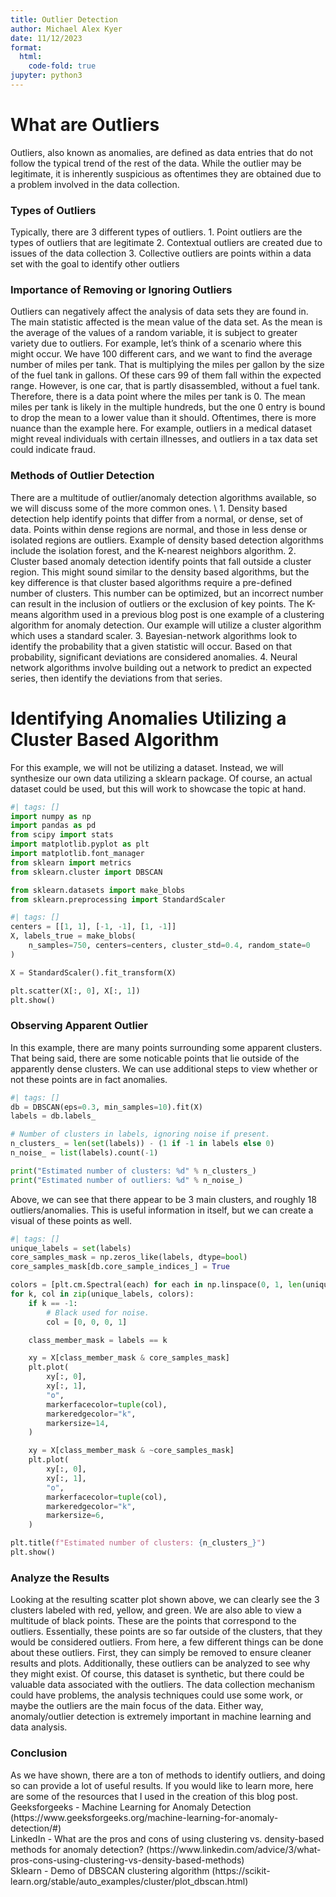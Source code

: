 ```yaml
---
title: Outlier Detection
author: Michael Alex Kyer
date: 11/12/2023
format:
  html:
    code-fold: true
jupyter: python3
---
```


# What are Outliers
Outliers, also known as anomalies, are defined as data entries that do not follow the typical trend of the rest of the data. While the outlier may be legitimate, it is inherently suspicious as oftentimes they are obtained due to a problem involved in the data collection.

### Types of Outliers
Typically, there are 3 different types of outliers.
1. Point outliers are the types of outliers that are legitimate
2. Contextual outliers are created due to issues of the data collection
3. Collective outliers are points within a data set with the goal to identify other outliers

### Importance of Removing or Ignoring Outliers
Outliers can negatively affect the analysis of data sets they are found in. The main statistic affected is the mean value of the data set. As the mean is the average of the values of a random variable, it is subject to greater variety due to outliers. For example, let's think of a scenario where this might occur. We have 100 different cars, and we want to find the average number of miles per tank. That is multiplying the miles per gallon by the size of the fuel tank in gallons. Of these cars 99 of them fall within the expected range. However,  is one car, that is partly disassembled, without a fuel tank. Therefore, there is a data point where the miles per tank is 0. The mean miles per tank is likely in the multiple hundreds, but the one 0 entry is bound to drop the mean to a lower value than it should. Oftentimes, there is more nuance than the example here. For example, outliers in a medical dataset might reveal individuals with certain illnesses, and outliers in a tax data set could indicate fraud.

### Methods of Outlier Detection
There are a multitude of outlier/anomaly detection algorithms available, so we will discuss some of the more common ones. \\
1. Density based detection help identify points that differ from a normal, or dense, set of data. Points within dense regions are normal, and those in less dense or isolated regions are outliers. Example of density based detection algorithms include the isolation forest, and the K-nearest neighbors algorithm.
2. Cluster based anomaly detection identify points that fall outside a cluster region. This might sound similar to the density based algorithms, but the key difference is that cluster based algorithms require a pre-defined number of clusters. This number can be optimized, but an incorrect number can result in the inclusion of outliers or the exclusion of key points. The K-means algorithm used in a previous blog post is one example of a clustering algorithm for anomaly detection. Our example will utilize a cluster algorithm which uses a standard scaler.
3. Bayesian-network algorithms look to identify the probability that a given statistic will occur. Based on that probability, significant deviations are considered anomalies.
4. Neural network algorithms involve building out a network to predict an expected series, then identify the deviations from that series.

# Identifying Anomalies Utilizing a Cluster Based Algorithm
For this example, we will not be utilizing a dataset. Instead, we will synthesize our own data utilizing a sklearn package. Of course, an actual dataset could be used, but this will work to showcase the topic at hand.

```python
#| tags: []
import numpy as np 
import pandas as pd
from scipy import stats 
import matplotlib.pyplot as plt 
import matplotlib.font_manager 
from sklearn import metrics
from sklearn.cluster import DBSCAN

from sklearn.datasets import make_blobs
from sklearn.preprocessing import StandardScaler
```

```python
#| tags: []
centers = [[1, 1], [-1, -1], [1, -1]]
X, labels_true = make_blobs(
    n_samples=750, centers=centers, cluster_std=0.4, random_state=0
)

X = StandardScaler().fit_transform(X)

plt.scatter(X[:, 0], X[:, 1])
plt.show()
```

### Observing Apparent Outlier
In this example, there are many points surrounding some apparent clusters. That being said, there are some noticable points that lie outside of the apparently dense clusters. We can use additional steps to view whether or not these points are in fact anomalies.

```python
#| tags: []
db = DBSCAN(eps=0.3, min_samples=10).fit(X)
labels = db.labels_

# Number of clusters in labels, ignoring noise if present.
n_clusters_ = len(set(labels)) - (1 if -1 in labels else 0)
n_noise_ = list(labels).count(-1)

print("Estimated number of clusters: %d" % n_clusters_)
print("Estimated number of outliers: %d" % n_noise_)
```

Above, we can see that there appear to be 3 main clusters, and roughly 18 outliers/anomalies. This is useful information in itself, but we can create a visual of these points as well.

```python
#| tags: []
unique_labels = set(labels)
core_samples_mask = np.zeros_like(labels, dtype=bool)
core_samples_mask[db.core_sample_indices_] = True

colors = [plt.cm.Spectral(each) for each in np.linspace(0, 1, len(unique_labels))]
for k, col in zip(unique_labels, colors):
    if k == -1:
        # Black used for noise.
        col = [0, 0, 0, 1]

    class_member_mask = labels == k

    xy = X[class_member_mask & core_samples_mask]
    plt.plot(
        xy[:, 0],
        xy[:, 1],
        "o",
        markerfacecolor=tuple(col),
        markeredgecolor="k",
        markersize=14,
    )

    xy = X[class_member_mask & ~core_samples_mask]
    plt.plot(
        xy[:, 0],
        xy[:, 1],
        "o",
        markerfacecolor=tuple(col),
        markeredgecolor="k",
        markersize=6,
    )

plt.title(f"Estimated number of clusters: {n_clusters_}")
plt.show()
```

### Analyze the Results
Looking at the resulting scatter plot shown above, we can clearly see the 3 clusters labeled with red, yellow, and green. We are also able to view a multitude of black points. These are the points that correspond to the outliers. Essentially, these points are so far outside of the clusters, that they would be considered outliers. From here, a few different things can be done about these outliers. First, they can simply be removed to ensure cleaner results and plots. Additionally, these outliers can be analyzed to see why they might exist. Of course, this dataset is synthetic, but there could be valuable data associated with the outliers. The data collection mechanism could have problems, the analysis techniques could use some work, or maybe the outliers are the main focus of the data. Either way, anomaly/outlier detection is extremely important in machine learning and data analysis.

### Conclusion
As we have shown, there are a ton of methods to identify outliers, and doing so can provide a lot of useful results. If you would like to learn more, here are some of the resources that I used in the creation of this blog post. \
Geeksforgeeks - Machine Learning for Anomaly Detection (https://www.geeksforgeeks.org/machine-learning-for-anomaly-detection/#) \
LinkedIn - What are the pros and cons of using clustering vs. density-based methods for anomaly detection? (https://www.linkedin.com/advice/3/what-pros-cons-using-clustering-vs-density-based-methods) \
Sklearn - Demo of DBSCAN clustering algorithm (https://scikit-learn.org/stable/auto_examples/cluster/plot_dbscan.html)


